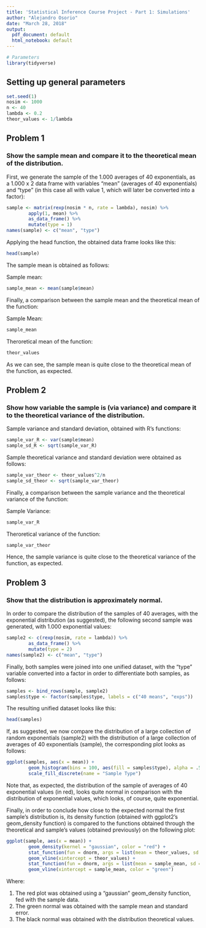 ```yaml
---
title: 'Statistical Inference Course Project - Part 1: Simulations'
author: "Alejandro Osorio"
date: "March 28, 2018"
output:
  pdf_document: default
  html_notebook: default
---
```


```r
# Parameters
library(tidyverse)
```

## Setting up general parameters

```r
set.seed(1)
nosim <- 1000
n <- 40
lambda <- 0.2
theor_values <- 1/lambda
```

## Problem 1

### Show the sample mean and compare it to the theoretical mean of the distribution.

First, we generate the sample of the 1.000 averages of 40 exponentials, as a 1.000 x 2 data frame with variables "mean" (averages of 40 exponentials) and "type" (in this case all with value 1, which will later be converted into a factor):

```r
sample <- matrix(rexp(nosim * n, rate = lambda), nosim) %>%
        apply(1, mean) %>%
        as_data_frame() %>%
        mutate(type = 1)
names(sample) <- c("mean", "type")
```

Applying the head function, the obtained data frame looks like this:

```r
head(sample)
```

The sample mean is obtained as follows:

Sample mean:
```r
sample_mean <- mean(sample$mean)
```

Finally, a comparison between the sample mean and the theoretical mean of the function:

Sample Mean:
```r
sample_mean
```

Theroretical mean of the function:
```r
theor_values
```

As we can see, the sample mean is quite close to the theoretical mean of the function, as expected.

## Problem 2

### Show how variable the sample is (via variance) and compare it to the theoretical variance of the distribution.

Sample variance and standard deviation, obtained with R's functions:
```r
sample_var_R <- var(sample$mean)
sample_sd_R <- sqrt(sample_var_R)
```

Sample theoretical variance and standard deviation were obtained as follows:
```r
sample_var_theor <- theor_values^2/n
sample_sd_theor <- sqrt(sample_var_theor)
```

Finally, a comparison between the sample variance and the theoretical variance of the function:

Sample Variance:
```r
sample_var_R
```

Theroretical variance of the function:
```r
sample_var_theor
```

Hence, the sample variance is quite close to the theoretical variance of the function, as expected.

## Problem 3
### Show that the distribution is approximately normal.

In order to compare the distribution of the samples of 40 averages, with the exponential distribution (as suggested), the following second sample was generated, with 1.000 exponential values:

```r
sample2 <- c(rexp(nosim, rate = lambda)) %>%
        as_data_frame() %>%
        mutate(type = 2)
names(sample2) <- c("mean", "type")
```

Finally, both samples were joined into one unified dataset, with the "type" variable converted into a factor in order to differentiate both samples, as follows:

```r
samples <- bind_rows(sample, sample2)
samples$type <- factor(samples$type, labels = c("40 means", "exps"))
```

The resulting unified dataset looks like this:

```r
head(samples)
```

If, as suggested, we now compare the distribution of a large collection of random exponentials (sample2) with the distribution of a large collection of averages of 40 exponentials (sample), the corresponding plot looks as follows:

```r
ggplot(samples, aes(x = mean)) +
        geom_histogram(bins = 100, aes(fill = samples$type), alpha = .5, position = "identity") +
        scale_fill_discrete(name = "Sample Type")
```

Note that, as expected, the distribution of the sample of averages of 40 exponential values (in red), looks quite normal in comparison with the distribution of exponential values, which looks, of course, quite exponential.

Finally, in order to conclude how close to the expected normal the first sample's distribution is, its density function (obtained with ggplot2's geom_density function) is compared to the functions obtained through the theoretical and sample's values (obtained previously) on the following plot:

```r
ggplot(sample, aes(x = mean)) +
        geom_density(kernel = "gaussian", color = "red") +
        stat_function(fun = dnorm, args = list(mean = theor_values, sd = sample_sd_theor)) +
        geom_vline(xintercept = theor_values) +
        stat_function(fun = dnorm, args = list(mean = sample_mean, sd = sample_sd_R), color = "green") +
        geom_vline(xintercept = sample_mean, color = "green")
```

Where:

1) The red plot was obtained using a "gaussian" geom_density function, fed with the sample data.
2) The green normal was obtained with the sample mean and standard error.
3) The black normal was obtained with the distribution theoretical values.

